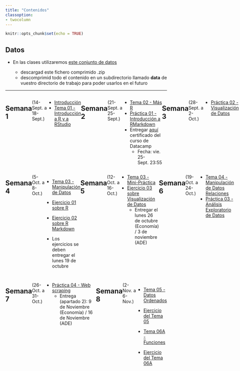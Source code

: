 ```yaml
---
title: "Contenidos"
classoption:
- twocolumn
---
```


```r
knitr::opts_chunk$set(echo = TRUE)
```

## Datos


* En las clases utilizaremos [este conjunto de datos](https://drive.google.com/file/d/1_oeCFuxeu_11qFuBGgI6YhfqfYcMDT7W/view?usp=sharing) 

  <!-- (https://github.com/albarran/CursoBigData/tree/master/data) -->

  - descargad este fichero comprimido .zip
  - descomprimid todo el contenido en un subdirectorio llamado **data** de vuestro directorio de trabajo para poder usarlos en el futuro

***

:::: {style="display: flex;"}

::: {}

## Semana 1  {.columns-2}
(14-Sept. a 18-Sept.)

  * [Introducción](0Intro.html)
  * [Tema 01 - Introducción a R y a RStudio](Tema01.html)
  
:::

::: {}

## Semana 2
(21-Sept. a 25-Sept.)


  * [Tema 02 - Más R](Tema02.html) 
  * [Práctica 01 - Introducción a RMarkdown](Pract01.html)
  * Entregar [aquí](https://docs.google.com/forms/d/e/1FAIpQLScxZ3PuU3y58buOupBmtpNhoIprMKgTydX4wH_WdontaEo9Mg/viewform) certificado del curso de Datacamp
    - Fecha:  vie. 25-Sept. 23:55

:::

::: {}

## Semana 3
(28-Sept. a 2-Oct.)

  * [Práctica 02 - Visualización de Datos](Pract02.html)
  
 
:::

::::


:::: {style="display: flex;"}

::: {}
## Semana 4
(5-Oct. a 8-Oct.)

 * [Tema 03 - Manipulación de Datos](Tema03sl.html)
 * [Ejercicio 01 sobre R](Ejerc01.html)
 * [Ejercicio 02 sobre R Markdown](Ejerc02.html)
 
 * Los ejercicios se deben entregar el lunes 19 de octubre


:::

::: {}
## Semana 5
(12-Oct. a 16-Oct.)

 * [Tema 03 - Mini-Práctica](PregT03.Ejerc.html)
 * [Ejercicio 03 sobre Visualización de Datos](Ejerc03.html)
      + Entregar el lunes 26 de octubre (Economía) / 3 de noviembre (ADE)

:::

::: {}
## Semana 6
(19-Oct. a 24-Oct.)

 * [Tema 04 - Manipulación de Datos Relaciones](Tema04sl.html)
 * [Práctica 03 - Análisis Exploratorio de Datos](Pract03.html)

:::

::::


:::: {style="display: flex;"}

::: {}
## Semana 7
(26-Oct. a 31-Oct.)

  * [Práctica 04 - Web scraping](Pract04.html)
      + Entrega (apartado 2): 9 de Noviembre (Economía)
      / 16 de Noviembre (ADE)

::: 


::: {}

## Semana 8
(2-Nov. a 6-Nov.)

  * [Tema 05 - Datos Ordenados](Tema05sl.html)
  * [Ejercicio del Tema 05](EjercT05.html)
  
  * [Tema 06A - Funciones](Tema06Asl.html)
  * [Ejercicio del Tema 06A](EjercT06A.html)
  
::: 

::: {}

::: 

::::
